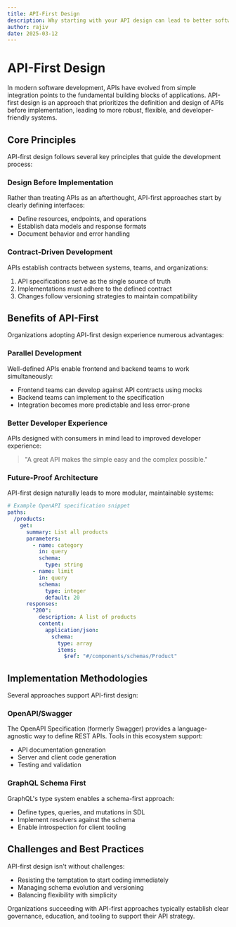 ```yaml
---
title: API-First Design
description: Why starting with your API design can lead to better software architecture and developer experience
author: rajiv
date: 2025-03-12
---
```


# API-First Design

In modern software development, APIs have evolved from simple integration points to the fundamental building blocks of applications. API-first design is an approach that prioritizes the definition and design of APIs before implementation, leading to more robust, flexible, and developer-friendly systems.

## Core Principles

API-first design follows several key principles that guide the development process:

### Design Before Implementation

Rather than treating APIs as an afterthought, API-first approaches start by clearly defining interfaces:

- Define resources, endpoints, and operations
- Establish data models and response formats
- Document behavior and error handling

### Contract-Driven Development

APIs establish contracts between systems, teams, and organizations:

1. API specifications serve as the single source of truth
2. Implementations must adhere to the defined contract
3. Changes follow versioning strategies to maintain compatibility

## Benefits of API-First

Organizations adopting API-first design experience numerous advantages:

### Parallel Development

Well-defined APIs enable frontend and backend teams to work simultaneously:

- Frontend teams can develop against API contracts using mocks
- Backend teams can implement to the specification
- Integration becomes more predictable and less error-prone

### Better Developer Experience

APIs designed with consumers in mind lead to improved developer experience:

> "A great API makes the simple easy and the complex possible."

### Future-Proof Architecture

API-first design naturally leads to more modular, maintainable systems:

```yaml
# Example OpenAPI specification snippet
paths:
  /products:
    get:
      summary: List all products
      parameters:
        - name: category
          in: query
          schema:
            type: string
        - name: limit
          in: query
          schema:
            type: integer
            default: 20
      responses:
        "200":
          description: A list of products
          content:
            application/json:
              schema:
                type: array
                items:
                  $ref: "#/components/schemas/Product"
```

## Implementation Methodologies

Several approaches support API-first design:

### OpenAPI/Swagger

The OpenAPI Specification (formerly Swagger) provides a language-agnostic way to define REST APIs. Tools in this ecosystem support:

- API documentation generation
- Server and client code generation
- Testing and validation

### GraphQL Schema First

GraphQL's type system enables a schema-first approach:

- Define types, queries, and mutations in SDL
- Implement resolvers against the schema
- Enable introspection for client tooling

## Challenges and Best Practices

API-first design isn't without challenges:

- Resisting the temptation to start coding immediately
- Managing schema evolution and versioning
- Balancing flexibility with simplicity

Organizations succeeding with API-first approaches typically establish clear governance, education, and tooling to support their API strategy.

<Cards>
  <Card title="OpenAPI Specification Guide" href="/docs/openapi" />
  <Card title="API Versioning Strategies" href="/docs/api-versioning" />
</Cards>
